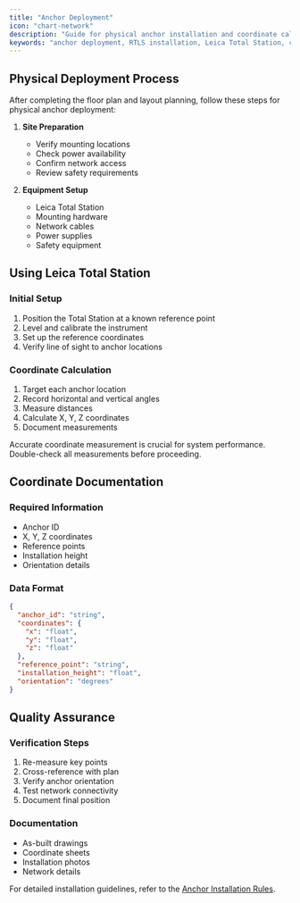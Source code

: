 ```yaml
---
title: "Anchor Deployment"
icon: "chart-network"
description: "Guide for physical anchor installation and coordinate calculation using Leica Total Station"
keywords: "anchor deployment, RTLS installation, Leica Total Station, coordinate calculation, system setup"
---
```


## Physical Deployment Process

After completing the floor plan and layout planning, follow these steps for physical anchor deployment:

1. **Site Preparation**
   - Verify mounting locations
   - Check power availability
   - Confirm network access
   - Review safety requirements

2. **Equipment Setup**
   - Leica Total Station
   - Mounting hardware
   - Network cables
   - Power supplies
   - Safety equipment

## Using Leica Total Station

### Initial Setup
1. Position the Total Station at a known reference point
2. Level and calibrate the instrument
3. Set up the reference coordinates
4. Verify line of sight to anchor locations

### Coordinate Calculation
1. Target each anchor location
2. Record horizontal and vertical angles
3. Measure distances
4. Calculate X, Y, Z coordinates
5. Document measurements

<Callout type="warning" emoji="⚠️">
  Accurate coordinate measurement is crucial for system performance. Double-check all measurements before proceeding.
</Callout>

## Coordinate Documentation

### Required Information
- Anchor ID
- X, Y, Z coordinates
- Reference points
- Installation height
- Orientation details

### Data Format
```json
{
  "anchor_id": "string",
  "coordinates": {
    "x": "float",
    "y": "float",
    "z": "float"
  },
  "reference_point": "string",
  "installation_height": "float",
  "orientation": "degrees"
}
```

## Quality Assurance

### Verification Steps
1. Re-measure key points
2. Cross-reference with plan
3. Verify anchor orientation
4. Test network connectivity
5. Document final position

### Documentation
- As-built drawings
- Coordinate sheets
- Installation photos
- Network details

For detailed installation guidelines, refer to the [Anchor Installation Rules](/projectexecution/anchorinstallationrules/anchorinstallationrules).